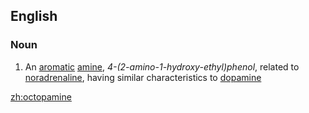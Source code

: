 ==English==

===Noun===
{{wikipedia}}
{{en-noun|-}}

# {{context|organic compound|lang=en}} An [[aromatic]] [[amine]], ''4-(2-amino-1-hydroxy-ethyl)phenol'', related to [[noradrenaline]], having similar characteristics to [[dopamine]]

[[zh:octopamine]]